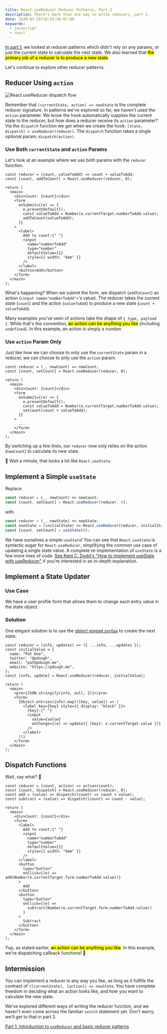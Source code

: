 ```yaml
---
title: React.useReducer Reducer Patterns, Part 2
description: There's more than one way to write reducers, part 2.
date: 2020-07-25T18:53:56-07:00
keywords:
  - javascript
  - react
---
```



[In part 1][part-1], we looked at reducer patterns which didn't rely on any
params, or just the current state to calculate the next state. We also learned
that <mark>the primary job of a reducer is to produce a new state</mark>.

Let's continue to explore other reducer patterns.

## Reducer Using `action`

![React.useReducer dispatch flow](./dispatch-flow.svg)

Remember that `(currentState, action) => newState` is the complete reducer
signature. In patterns we've explored so far, we haven't used the `action`
parameter. We know the hook automatically supplies the current state to the
reducer, but how does a reducer receive its `action` parameter? Via the
`dispatch` function we get when we create the hook:
`[state, dispatch] = useReducer(reducer)`. The `dispatch` function takes a
single optional param: `dispatch(action)`.

### Use Both `currentState` and `action` Params

Let's look at an example where we use both params with the `reducer` function.

```js{1-2,6,11}
const reducer = (count, valueToAdd) => count + valueToAdd;
const [count, addToCount] = React.useReducer(reducer, 0);

return (
  <main>
    <div>Count: {count}</div>
    <form
      onSubmit={(e) => {
        e.preventDefault();
        const valueToAdd = Number(e.currentTarget.numberToAdd.value);
        addToCount(valueToAdd);
      }}
    >
      <label>
        Add to count:{" "}
        <input
          name="numberToAdd"
          type="number"
          defaultValue={1}
          style={{ width: "4em" }}
        />
      </label>
      <button>Add</button>
    </form>
  </main>
);
```

What's happening? When we submit the form, we dispatch (`addToCount`) an action
(`<input name="numberToAdd">`'s value). The reducer takes the current state
(`count`) and the action (`valueToAdd`) to produce a new state
(`count + valueToAdd`).

Many examples you've seen of actions take the shape of `{ type, payload }`.
While that's the convention, <mark>an action can be anything you like</mark>
(including `undefined`). In this example, an action is simply a number.

<CodeSandbox
  as="h4"
  sandbox="reducer-pattern-021-x732b"
  title="reducer with state and action params"
/>

### Use `action` Param Only

Just like how we can choose to only use the `currentState` param in a reducer,
we can choose to only use the `action` param.

```js{1-2,11}
const reducer = (_, newCount) => newCount;
const [count, setCount] = React.useReducer(reducer, 0);

return (
  <main>
    <div>Count: {count}</div>
    <form
      onSubmit={(e) => {
        e.preventDefault();
        const valueToAdd = Number(e.currentTarget.numberToAdd.value);
        setCount(count + valueToAdd);
      }}
    >
      ...
    </form>
  </main>
);
```

By switching up a few lines, our `reducer` now only relies on the action
(`newCount`) to calculate its new state.

🤔 Wait a minute, that looks a lot like `React.useState`.

<CodeSandbox
  as="h4"
  sandbox="reducer-pattern-02-ohxdv"
  title="reducer with action param only"
/>

## Implement a Simple `useState`

Replace

```js
const reducer = (_, newCount) => newCount;
const [count, setCount] = React.useReducer(reducer, 0);
```

with

```js
const reducer = (_, newState) => newState;
const useState = (initialState) => React.useReducer(reducer, initialState);
const [count, setCount] = useState(0);
```

We have ourselves a simple `useState`! You can see that `React.useState` is
syntactic sugar for `React.useReducer`, simplifying the common use case of
updating a single state value. A complete re-implementation of `useState` is a
few more lines of code. [See Kent C. Dodd's "How to implement useState with
useReducer"][implement-usestate] if you're interested in an in-depth
explanation.

<CodeSandbox
  as="h3"
  sandbox="reducer-pattern-03-1keqr"
  title="useState implemented using useReducer"
/>

## Implement a State Updater

### Use Case

We have a user profile form that allows them to change each entry value in the
state object.

### Solution

One elegant solution is to use the [object spread syntax][spread] to create the
next state.

```js{1,8,12,14,19}
const reducer = (info, updates) => ({ ...info, ...updates });
const initialValue = {
  name: "Pat Doe",
  twitter: "@pdough",
  email: "pat@pdough.me",
  website: "https://pdough.me",
};
const [info, update] = React.useReducer(reducer, initialValue);

return (
  <main>
    <pre>{JSON.stringify(info, null, 2)}</pre>
    <form>
      {Object.entries(info).map(([key, value]) => (
        <label key={key} style={{ display: "block" }}>
          {key}:{" "}
          <input
            value={value}
            onChange={(e) => update({ [key]: e.currentTarget.value })}
          />
        </label>
      ))}
    </form>
  </main>
);
```

<CodeSandbox
  as="h4"
  sandbox="reducer-pattern-035-lysww"
  title="simple state updater"
/>

## Dispatch Functions

Wait, say what? 🤔

```js{1-4,8,21,28}
const reducer = (count, action) => action(count);
const [count, dispatch] = React.useReducer(reducer, 0);
const add = (value) => dispatch((count) => count + value);
const subtract = (value) => dispatch((count) => count - value);

return (
  <main>
    <div>Count: {count}</div>
    <form>
      <label>
        Add to count:{" "}
        <input
          name="numberToAdd"
          type="number"
          defaultValue={1}
          style={{ width: "4em" }}
        />
      </label>
      <button
        type="button"
        onClick={(e) => add(Number(e.currentTarget.form.numberToAdd.value))}
      >
        Add
      </button>
      <button
        type="button"
        onClick={(e) =>
          subtract(Number(e.currentTarget.form.numberToAdd.value))
        }
      >
        Subtract
      </button>
    </form>
  </main>
);
```

Yup, as stated earlier, <mark>an action can be anything you like</mark>. In this
example, we're dispatching callback functions! 🤯

<CodeSandbox
  as="h3"
  sandbox="reducer-pattern-022-1jpr0"
  title="dispatch functions"
/>

## Intermission

You can implement a reducer in any way you like, as long as it fulfills the
contract of `([currentState], [action]) => newState`. You have complete freedom
in deciding what an action looks like, and how you want to calculate the new
state.

We've explored different ways of writing the reducer function, and we haven't
even come across the familiar `switch` statement yet. Don't worry, we'll get to
that in part 3.

[Part 1: Introduction to `useReducer` and basic reducer patterns][part-1]

[implement-usestate]:
  https://kentcdodds.com/blog/how-to-implement-usestate-with-usereducer
[part-1]: /articles/reducer-patterns/part-1/
[spread]:
  https://developer.mozilla.org/en-US/docs/Web/JavaScript/Reference/Operators/Spread_syntax
